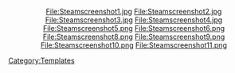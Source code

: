 <includeonly><center><slideboxlightshow halign="center" width="250" height="150">
File:Steamscreenshot1.jpg
File:Steamscreenshot2.jpg
File:Steamscreenshot3.jpg
File:Steamscreenshot4.jpg
File:Steamscreenshot5.png
File:Steamscreenshot6.png
File:Steamscreenshot8.png
File:Steamscreenshot9.png
File:Steamscreenshot10.png
File:Steamscreenshot11.png
</slideboxlightshow></center></includeonly><noinclude>{{doc}}[[Category:Templates]]</noinclude>